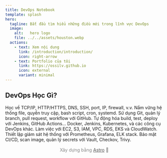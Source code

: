 ```yaml
---
title: DevOps Notebook
template: splash
hero:
  tagline: Bắt đầu tìm hiểu những điều mới trong lĩnh vực DevOps
  image:
    alt:   hero logo
    file: ../../assets/houston.webp
  actions:
    - text: Xem nội dung
      link: /introduction/introduction/
      icon: right-arrow
    - text: Portfolio của tôi
      link: https://ossilv.github.io
      icon: external
      variant: minimal
---
```




## DevOps Học Gì?

<CardGrid stagger>
    <Card title="1. Networking" icon="setting">
        Học về TCP/IP, HTTP/HTTPS, DNS, SSH, port, IP, firewall, v.v.
    </Card>
    <Card title="2. Linux" icon="linux">
        Nắm vững hệ thống file, quyền truy cập, bash script, cron, systemd.
    </Card>
    <Card title="3. Git & GitHub" icon="seti:git">
        Sử dụng Git, quản lý branch, pull request, workflow với GitHub.
    </Card>
    <Card title="4. CI/CD" icon="random">
        Tự động hóa build, test, deploy với Jenkins, GitHub Actions...
    </Card>
    <Card title="5. Tools" icon="puzzle">
        Docker, Jenkins, Kubernetes, và các công cụ DevOps khác.
    </Card>
    <Card title="6. Cloud - AWS" icon="cloudflare">
        Làm việc với EC2, S3, IAM, VPC, RDS, EKS và CloudWatch.
    </Card>
    <Card title="7. Monitoring & Logging" icon="magnifier">
        Thiết lập giám sát hệ thống với Prometheus, Grafana, ELK stack.
    </Card>
    <Card title="8. DevSecOps" icon="rocket">
        Bảo mật CI/CD, scan image, quản lý secrets với Vault, Checkov, Trivy.
    </Card>
</CardGrid>

<footer style="text-align: center; font-size: 0.9rem; color: #888; padding: 1rem;">
    Xây dựng bằng <a href="https://astro.build/" target="_blank" rel="noopener noreferrer" style="color: #555; text-decoration: underline;">Astro</a> 🚀
</footer>


